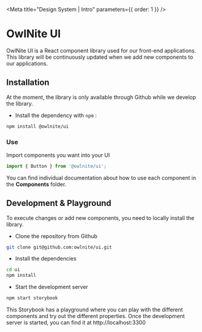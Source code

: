 
<Meta title="Design System | Intro" parameters={{ order: 1 }} />

# OwlNite UI

OwlNite UI is a React component library used for our front-end applications.
This library will be continuously updated when we add new components to our applications.

## Installation

At the moment, the library is only available through Github while we develop the library.

- Install the dependency with `npm` :

```bash
npm install @owlnite/ui
```

### Use

Import components you want into your UI

```jsx
import { Button } from '@owlnite/ui';
```

You can find individual documentation about how to use each component in the **Components** folder.

## Development & Playground

To execute changes or add new components, you need to locally install the library.

- Clone the repository from Github

```bash
git clone git@github.com:owlnite/ui.git
```

- Install the dependencies

```bash
cd ui
npm install
```

- Start the development server

```bash
npm start storybook
```

This Storybook has a playground where you can play with the different components and try out the different properties.
Once the development server is started, you can find it at http://localhost:3300
